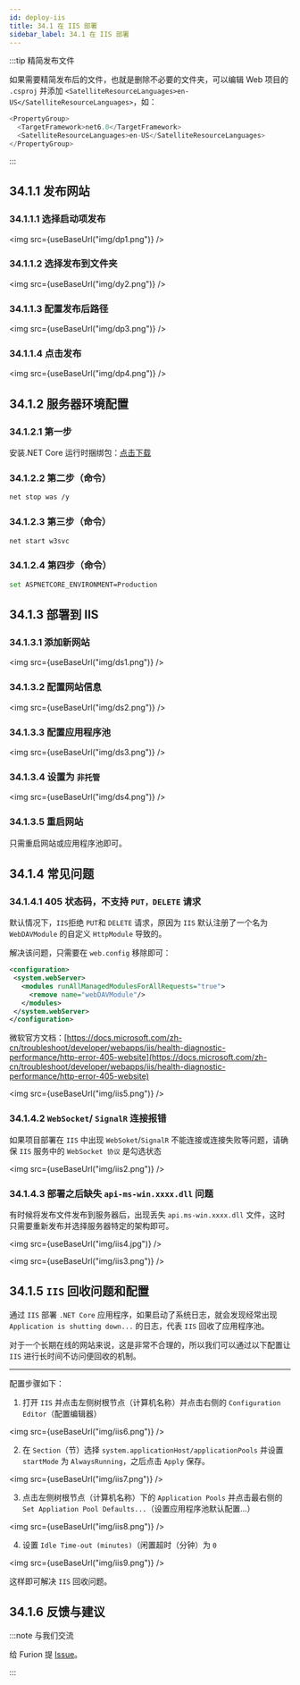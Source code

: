 ```yaml
---
id: deploy-iis
title: 34.1 在 IIS 部署
sidebar_label: 34.1 在 IIS 部署
---
```



:::tip 精简发布文件

如果需要精简发布后的文件，也就是删除不必要的文件夹，可以编辑 Web 项目的 `.csproj` 并添加 `<SatelliteResourceLanguages>en-US</SatelliteResourceLanguages>`，如：

```cs showLineNumbers  {3}
<PropertyGroup>
  <TargetFramework>net6.0</TargetFramework>
  <SatelliteResourceLanguages>en-US</SatelliteResourceLanguages>
</PropertyGroup>
```

:::

## 34.1.1 发布网站

### 34.1.1.1 选择启动项发布

<img src={useBaseUrl("img/dp1.png")} />

### 34.1.1.2 选择发布到文件夹

<img src={useBaseUrl("img/dy2.png")} />

### 34.1.1.3 配置发布后路径

<img src={useBaseUrl("img/dp3.png")} />

### 34.1.1.4 点击发布

<img src={useBaseUrl("img/dp4.png")} />

## 34.1.2 服务器环境配置

### 34.1.2.1 第一步

安装.NET Core 运行时捆绑包：[点击下载](https://dotnet.microsoft.com/permalink/dotnetcore-current-windows-runtime-bundle-installer)

### 34.1.2.2 第二步（命令）

```bash showLineNumbers
net stop was /y
```

### 34.1.2.3 第三步（命令）

```bash showLineNumbers
net start w3svc
```

### 34.1.2.4 第四步（命令）

```bash showLineNumbers
set ASPNETCORE_ENVIRONMENT=Production
```

## 34.1.3 部署到 IIS

### 34.1.3.1 添加新网站

<img src={useBaseUrl("img/ds1.png")} />

### 34.1.3.2 配置网站信息

<img src={useBaseUrl("img/ds2.png")} />

### 34.1.3.3 配置应用程序池

<img src={useBaseUrl("img/ds3.png")} />

### 34.1.3.4 设置为 `非托管`

<img src={useBaseUrl("img/ds4.png")} />

### 34.1.3.5 重启网站

只需重启网站或应用程序池即可。

## 34.1.4 常见问题

### 34.1.4.1 405 状态码，不支持 `PUT，DELETE` 请求

默认情况下，`IIS`拒绝 `PUT`和 `DELETE` 请求，原因为 `IIS` 默认注册了一个名为 `WebDAVModule` 的自定义 `HttpModule` 导致的。

解决该问题，只需要在 `web.config` 移除即可：

```xml {2-6}
<configuration>
 <system.webServer>
   <modules runAllManagedModulesForAllRequests="true">
     <remove name="webDAVModule"/>
   </modules>
 </system.webServer>
</configuration>
```

微软官方文档：[https://docs.microsoft.com/zh-cn/troubleshoot/developer/webapps/iis/health-diagnostic-performance/http-error-405-website](https://docs.microsoft.com/zh-cn/troubleshoot/developer/webapps/iis/health-diagnostic-performance/http-error-405-website)

<img src={useBaseUrl("img/iis5.png")} />

### 34.1.4.2 `WebSocket`/ `SignalR` 连接报错

如果项目部署在 `IIS` 中出现 `WebSoket`/`SignalR` 不能连接或连接失败等问题，请确保 `IIS` 服务中的 `WebSocket 协议` 是勾选状态

<img src={useBaseUrl("img/iis2.png")} />

### 34.1.4.3 部署之后缺失 `api-ms-win.xxxx.dll` 问题

有时候将发布文件发布到服务器后，出现丢失 `api.ms-win.xxxx.dll` 文件，这时只需要重新发布并选择服务器特定的架构即可。

<img src={useBaseUrl("img/iis4.jpg")} />

<img src={useBaseUrl("img/iis3.png")} />

## 34.1.5 `IIS` 回收问题和配置

通过 `IIS` 部署 `.NET Core` 应用程序，如果启动了系统日志，就会发现经常出现 `Application is shutting down...` 的日志，代表 `IIS` 回收了应用程序池。

对于一个长期在线的网站来说，这是非常不合理的，所以我们可以通过以下配置让 `IIS` 进行长时间不访问便回收的机制。

---

配置步骤如下：

1. 打开 `IIS` 并点击左侧树根节点（计算机名称）并点击右侧的 `Configuration Editor`（配置编辑器）

<img src={useBaseUrl("img/iis6.png")} />

2. 在 `Section`（节）选择 `system.applicationHost/applicationPools` 并设置 `startMode` 为 `AlwaysRunning`，之后点击 `Apply` 保存。

<img src={useBaseUrl("img/iis7.png")} />

3. 点击左侧树根节点（计算机名称）下的 `Application Pools` 并点击最右侧的 `Set Appliation Pool Defaults...`（设置应用程序池默认配置...）

<img src={useBaseUrl("img/iis8.png")} />

4. 设置 `Idle Time-out (minutes)`（闲置超时（分钟）为 `0`

<img src={useBaseUrl("img/iis9.png")} />

这样即可解决 `IIS` 回收问题。

## 34.1.6 反馈与建议

:::note 与我们交流

给 Furion 提 [Issue](https://gitee.com/dotnetchina/Furion/issues/new?issue)。

:::
